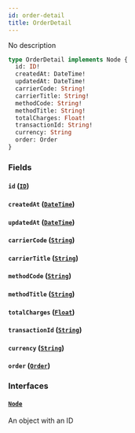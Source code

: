 ```yaml
---
id: order-detail
title: OrderDetail
---
```


No description

```graphql
type OrderDetail implements Node {
  id: ID!
  createdAt: DateTime!
  updatedAt: DateTime!
  carrierCode: String!
  carrierTitle: String!
  methodCode: String!
  methodTitle: String!
  totalCharges: Float!
  transactionId: String!
  currency: String
  order: Order
}
```

### Fields

#### `id` ([`ID`](../../order-view-service/scalars/id))

#### `createdAt` ([`DateTime`](../../order-view-service/scalars/date-time))

#### `updatedAt` ([`DateTime`](../../order-view-service/scalars/date-time))

#### `carrierCode` ([`String`](../../order-view-service/scalars/string))

#### `carrierTitle` ([`String`](../../order-view-service/scalars/string))

#### `methodCode` ([`String`](../../order-view-service/scalars/string))

#### `methodTitle` ([`String`](../../order-view-service/scalars/string))

#### `totalCharges` ([`Float`](../../order-view-service/scalars/float))

#### `transactionId` ([`String`](../../order-view-service/scalars/string))

#### `currency` ([`String`](../../order-view-service/scalars/string))

#### `order` ([`Order`](../../order-view-service/objects/order))

### Interfaces

#### [`Node`](../../order-view-service/interfaces/node)

An object with an ID
